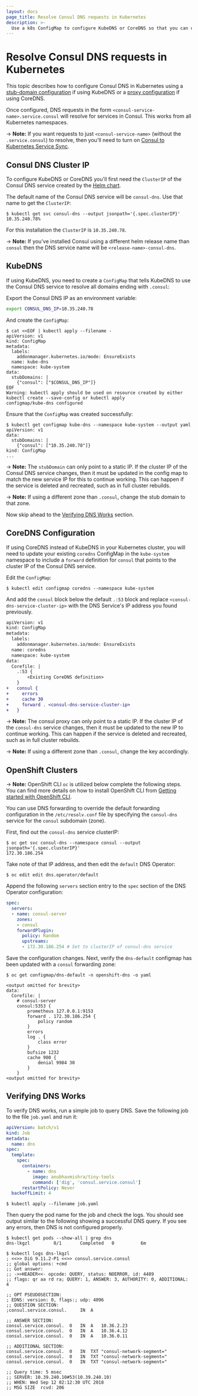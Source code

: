 ```yaml
---
layout: docs
page_title: Resolve Consul DNS requests in Kubernetes
description: >-
  Use a k8s ConfigMap to configure KubeDNS or CoreDNS so that you can use Consul's `<service-name>.service.consul` syntax for queries and other DNS requests. In Kubernetes, this process uses either stub-domain or proxy configuration.
---
```


# Resolve Consul DNS requests in Kubernetes

This topic describes how to configure Consul DNS in
Kubernetes using a
[stub-domain configuration](https://kubernetes.io/docs/tasks/administer-cluster/dns-custom-nameservers/#configure-stub-domain-and-upstream-dns-servers)
if using KubeDNS or a [proxy configuration](https://coredns.io/plugins/forward/) if using CoreDNS.

Once configured, DNS requests in the form `<consul-service-name>.service.consul` will
resolve for services in Consul. This works from all Kubernetes namespaces.

-> **Note:** If you want requests to just `<consul-service-name>` (without the `.service.consul`) to resolve, then you'll need
to turn on [Consul to Kubernetes Service Sync](/consul/docs/k8s/service-sync#consul-to-kubernetes).

## Consul DNS Cluster IP

To configure KubeDNS or CoreDNS you'll first need the `ClusterIP` of the Consul
DNS service created by the [Helm chart](/consul/docs/reference/k8s/helm).

The default name of the Consul DNS service will be `consul-dns`. Use
that name to get the `ClusterIP`:

```shell-session
$ kubectl get svc consul-dns --output jsonpath='{.spec.clusterIP}'
10.35.240.78%
```

For this installation the `ClusterIP` is `10.35.240.78`.

-> **Note:** If you've installed Consul using a different helm release name than `consul`
then the DNS service name will be `<release-name>-consul-dns`.

## KubeDNS

If using KubeDNS, you need to create a `ConfigMap` that tells KubeDNS
to use the Consul DNS service to resolve all domains ending with `.consul`:

Export the Consul DNS IP as an environment variable:

```bash
export CONSUL_DNS_IP=10.35.240.78
```

And create the `ConfigMap`:

```shell-session
$ cat <<EOF | kubectl apply --filename -
apiVersion: v1
kind: ConfigMap
metadata:
  labels:
    addonmanager.kubernetes.io/mode: EnsureExists
  name: kube-dns
  namespace: kube-system
data:
  stubDomains: |
    {"consul": ["$CONSUL_DNS_IP"]}
EOF
Warning: kubectl apply should be used on resource created by either kubectl create --save-config or kubectl apply
configmap/kube-dns configured
```

Ensure that the `ConfigMap` was created successfully:

```shell-session
$ kubectl get configmap kube-dns --namespace kube-system --output yaml
apiVersion: v1
data:
  stubDomains: |
    {"consul": ["10.35.240.78"]}
kind: ConfigMap
...
```

-> **Note:** The `stubDomain` can only point to a static IP. If the cluster IP
of the Consul DNS service changes, then it must be updated in the config map to
match the new service IP for this to continue
working. This can happen if the service is deleted and recreated, such as
in full cluster rebuilds.

-> **Note:** If using a different zone than `.consul`, change the stub domain to
that zone.

Now skip ahead to the [Verifying DNS Works](#verifying-dns-works) section.

## CoreDNS Configuration

If using CoreDNS instead of KubeDNS in your Kubernetes cluster, you will
need to update your existing `coredns` ConfigMap in the `kube-system` namespace to
include a `forward` definition for `consul` that points to the cluster IP of the
Consul DNS service.

Edit the `ConfigMap`:

```shell-session
$ kubectl edit configmap coredns --namespace kube-system
```

And add the `consul` block below the default `.:53` block and replace
`<consul-dns-service-cluster-ip>` with the DNS Service's IP address you
found previously.

```diff
apiVersion: v1
kind: ConfigMap
metadata:
  labels:
    addonmanager.kubernetes.io/mode: EnsureExists
  name: coredns
  namespace: kube-system
data:
  Corefile: |
    .:53 {
        <Existing CoreDNS definition>
    }
+   consul {
+     errors
+     cache 30
+     forward . <consul-dns-service-cluster-ip>
+   }
```

-> **Note:** The consul proxy can only point to a static IP. If the cluster IP
of the `consul-dns` service changes, then it must be updated to the new IP to continue
working. This can happen if the service is deleted and recreated, such as
in full cluster rebuilds.

-> **Note:** If using a different zone than `.consul`, change the key accordingly.

## OpenShift Clusters

-> **Note:** OpenShift CLI `oc` is utilized below complete the following steps. You can find more details on how to install OpenShift CLI from [Getting started with OpenShift CLI](https://docs.openshift.com/container-platform/latest/cli_reference/openshift_cli/getting-started-cli.html).

You can use DNS forwarding to override the default forwarding configuration in the `/etc/resolv.conf` file by specifying the `consul-dns` service for the `consul` subdomain (zone).

First, find out the `consul-dns` service clusterIP:

```shell-session
$ oc get svc consul-dns --namespace consul --output jsonpath='{.spec.clusterIP}'
172.30.186.254
```

Take note of that IP address, and then edit the `default` DNS Operator:

```shell-session
$ oc edit edit dns.operator/default
```

Append the following `servers` section entry to the `spec` section of the DNS Operator configuration:

```yaml
spec:
  servers:
  - name: consul-server
    zones:
    - consul
    forwardPlugin:
      policy: Random
      upstreams:
      - 172.30.186.254 # Set to clusterIP of consul-dns service
```

Save the configuration changes. Next, verify the `dns-default` configmap has been updated with a `consul` forwarding zone:

```shell-session
$ oc get configmap/dns-default -n openshift-dns -o yaml

<output omitted for brevity>
data:
  Corefile: |
    # consul-server
    consul:5353 {
        prometheus 127.0.0.1:9153
        forward . 172.30.186.254 {
            policy random
        }
        errors
        log . {
            class error
        }
        bufsize 1232
        cache 900 {
            denial 9984 30
        }
    }
<output omitted for brevity>
```

## Verifying DNS Works

To verify DNS works, run a simple job to query DNS. Save the following
job to the file `job.yaml` and run it:

<CodeBlockConfig filename="job.yaml">

```yaml
apiVersion: batch/v1
kind: Job
metadata:
  name: dns
spec:
  template:
    spec:
      containers:
        - name: dns
          image: anubhavmishra/tiny-tools
          command: ['dig', 'consul.service.consul']
      restartPolicy: Never
  backoffLimit: 4
```

</CodeBlockConfig>

```shell-session
$ kubectl apply --filename job.yaml
```

Then query the pod name for the job and check the logs. You should see
output similar to the following showing a successful DNS query. If you see
any errors, then DNS is not configured properly.

```shell-session
$ kubectl get pods --show-all | grep dns
dns-lkgzl         0/1       Completed   0          6m

$ kubectl logs dns-lkgzl
; <<>> DiG 9.11.2-P1 <<>> consul.service.consul
;; global options: +cmd
;; Got answer:
;; ->>HEADER<<- opcode: QUERY, status: NOERROR, id: 4489
;; flags: qr aa rd ra; QUERY: 1, ANSWER: 3, AUTHORITY: 0, ADDITIONAL: 4

;; OPT PSEUDOSECTION:
; EDNS: version: 0, flags:; udp: 4096
;; QUESTION SECTION:
;consul.service.consul.		IN	A

;; ANSWER SECTION:
consul.service.consul.	0	IN	A	10.36.2.23
consul.service.consul.	0	IN	A	10.36.4.12
consul.service.consul.	0	IN	A	10.36.0.11

;; ADDITIONAL SECTION:
consul.service.consul.	0	IN	TXT	"consul-network-segment="
consul.service.consul.	0	IN	TXT	"consul-network-segment="
consul.service.consul.	0	IN	TXT	"consul-network-segment="

;; Query time: 5 msec
;; SERVER: 10.39.240.10#53(10.39.240.10)
;; WHEN: Wed Sep 12 02:12:30 UTC 2018
;; MSG SIZE  rcvd: 206
```
